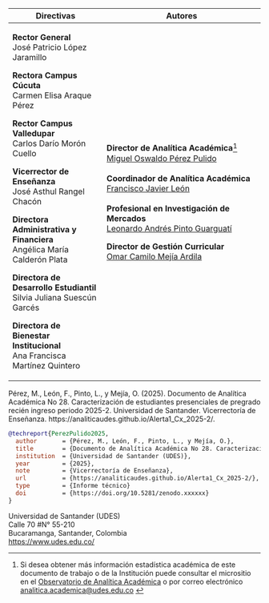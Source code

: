 +--------------------------------------------+---------------------------------------------------------------------------+
| Directivas                                 | **Autores**                                                               |
+============================================+===========================================================================+
| **Rector General\                          | **Director de Analítica Académica**[^index-1]\                            |
| **José Patricio López Jaramillo            | [Miguel Oswaldo Pérez Pulido](https://orcid.org/0000-0003-2945-0526)\     |
|                                            | \                                                                         |
| **Rectora Campus Cúcuta\                   | **Coordinador de Analítica Académica**\                                   |
| **Carmen Elisa Araque Pérez                | [Francisco Javier León](https://orcid.org/0000-0002-8904-5242)\           |
|                                            | \                                                                         |
| **Rector Campus Valledupar**\              | **Profesional en Investigación de Mercados**\                             |
| Carlos Darío Morón Cuello                  | [Leonardo Andrés Pinto Guarguatí](https://orcid.org/0009-0007-0492-9270)\ |
|                                            |                                                                           |
| **Vicerrector de Enseñanza\                | **Director de Gestión Curricular** **\                                    |
| **José Asthul Rangel Chacón                | **[Omar Camilo Mejía Ardila](https://orcid.org/0000-0002-4040-1269)\      |
|                                            |                                                                           |
| **Directora Administrativa y Financiera**\ |                                                                           |
| Angélica María Calderón Plata              |                                                                           |
|                                            |                                                                           |
| **Directora de Desarrollo Estudiantil**\   |                                                                           |
| Silvia Juliana Suescún Garcés              |                                                                           |
|                                            |                                                                           |
| **Directora de Bienestar Institucional**\  |                                                                           |
| Ana Francisca Martínez Quintero            |                                                                           |
+--------------------------------------------+---------------------------------------------------------------------------+

[^index-1]: Si desea obtener más información estadística académica de este documento de trabajo o de la Institución puede consultar el micrositio en el [Observatorio de Analítica Académica](https://udes.edu.co/ensenanza/dependencias/analitica-academica/observatorio) o por correo electrónico [analitica.academica\@udes.edu.co](mailto:analitica.academica@udes.edu.co) 

::: {.callout-warning title="Para citar"}
Pérez, M., León, F., Pinto, L., y Mejía, O. (2025). Documento de Analítica Académica No 28. Caracterización de estudiantes presenciales de pregrado recién ingreso periodo 2025-2. Universidad de Santander. Vicerrectoría de Enseñanza. https://analiticaudes.github.io/Alerta1_Cx_2025-2/.
:::

``` bibtex
@techreport{PerezPulido2025,
  author       = {Pérez, M., León, F., Pinto, L., y Mejía, O.},
  title        = {Documento de Analítica Académica No 28. Caracterización de estudiantes presenciales de pregrado recién ingreso periodo 2025-2.},
  institution  = {Universidad de Santander (UDES)},
  year         = {2025},
  note         = {Vicerrectoría de Enseñanza},
  url          = {https://analiticaudes.github.io/Alerta1_Cx_2025-2/},
  type         = {Informe técnico}
  doi          = {https://doi.org/10.5281/zenodo.xxxxxx}
}
```

::: {.callout-note title="Derechos de Autor"}
Universidad de Santander (UDES)\
Calle 70 #N° 55-210\
Bucaramanga, Santander, Colombia\
<https://www.udes.edu.co/> 
:::
